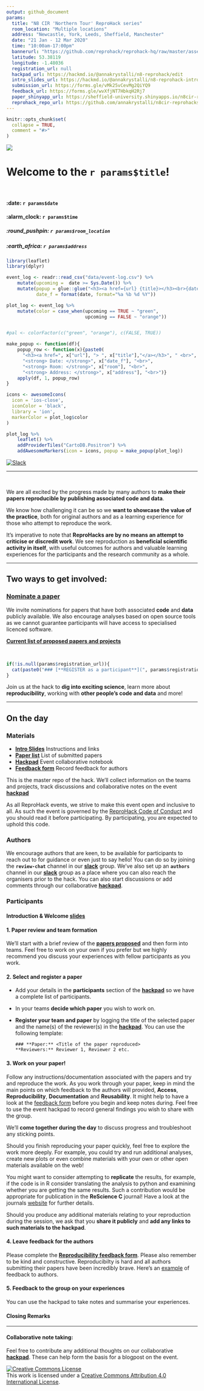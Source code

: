 ```yaml
---
output: github_document
params: 
  title: "N8 CIR 'Northern Tour' ReproHack series"
  room_location: "Multiple locations"
  address: "Newcastle, York, Leeds, Sheffield, Manchester"
  date: "21 Jan - 12 Mar 2020"
  time: "10:00am-17:00pm"
  bannerurl: "https://github.com/reprohack/reprohack-hq/raw/master/assets/reprohack-banner.png"
  latitude: 53.38119
  longitude: -1.48036
  registration_url: null
  hackpad_url: https://hackmd.io/@annakrystalli/n8-reprohack/edit
  intro_slides_url: https://hackmd.io/@annakrystalli/n8-reprohack-intro
  submission_url: https://forms.gle/vMk25vCevMg2QiYQ9
  feedback_url: https://forms.gle/wvXfjNT7HbkqH2Rj7
  paper_shinyapp_url: https://sheffield-university.shinyapps.io/n8cir-reprohacks/
  reprohack_repo_url: https://github.com/annakrystalli/n8cir-reprohacks
---
```


<!-- README.md is generated from README.Rmd. Please edit that file -->

```r
knitr::opts_chunk$set(
  collapse = TRUE,
  comment = "#>"
)
```


![](`r params$bannerurl`)

# Welcome to the **`r params$title`**!

<br>

#### :date: **`r params$date`**
#### :alarm_clock: **`r params$time`**

##### :round_pushpin: **`r params$room_location`**
##### :earth_africa: **`r params$address`**
  



```r
library(leaflet)
library(dplyr)

event_log <- readr::read_csv("data/event-log.csv") %>% 
    mutate(upcoming =  date >= Sys.Date()) %>%
    mutate(popup = glue::glue("<h3><a href={url} {title}></h3><br>{date}"),
           date_f = format(date, format="%a %b %d %Y"))

plot_log <- event_log %>%
    mutate(color = case_when(upcoming == TRUE ~ "green",
                             upcoming == FALSE ~ "orange"))


#pal <- colorFactor(c("green", "orange"), c(FALSE, TRUE))

make_popup <- function(df){
    popup_row <- function(x){paste0(
      "<h3><a href=", x["url"], "> ", x["title"],"</a></h3>", " <br>", 
      "<strong> Date: </strong>", x["date_f"], "<br>",
      "<strong> Room: </strong>", x["room"], "<br>",
      "<strong> Address: </strong>", x["address"], "<br>")}
    apply(df, 1, popup_row)
}

icons <- awesomeIcons(
  icon = 'ios-close',
  iconColor = 'black',
  library = 'ion',
  markerColor = plot_log$color
)

plot_log %>%
    leaflet() %>%
    addProviderTiles("CartoDB.Positron") %>%
    addAwesomeMarkers(icon = icons, popup = make_popup(plot_log))
```

  
[![Slack](https://img.shields.io/badge/slack-join%20us-brightgreen)](https://reprohack-autoinvite.herokuapp.com/)

***


<br>

We are all excited by the progress made by many authors to **make their papers reproducible by publishing associated code and data**. 

We know how challenging it can be so we **want to showcase the value of the practice**, both for original authors and as a learning experience for those who attempt to reproduce the work.

It's imperative to note that  **ReproHacks are by no means an attempt to criticise or discredit work**. We see reproduction as **beneficial scientific activity in itself**, with useful outcomes for authors and valuable learning experiences for the participants and the research community as a whole.


***

## **Two ways to get involved:**

### **[Nominate a paper](`r params$submission_url`)**

We invite nominations for papers that have both associated **code** and **data** publicly available. We also encourage analyses based on open source tools as we cannot guarantee participants will have access to specialised licenced software.

[**Current list of proposed papers and projects**](`r params$paper_shinyapp_url`)

<br>


```r
if(!is.null(params$registration_url)){
  cat(paste0("### [**REGISTER as a participant**](", params$registration_url, ")"))
}
```

Join us at the hack to **dig into exciting science**, learn more about **reproducibility**, working with **other people's code and data** and more!

***


## **On the day**

### Materials

- [**Intro Slides**](`r params$intro_slides_url`) Instructions and links
- [**Paper list**](`r params$paper_shinyapp_url`) List of submitted papers
- [**Hackpad**](`r params$hackpad_url`) Event collaborative notebook
- [**Feedback form**](`r params$feedback_url`) Record feedback for authors


This is the master repo of the hack. We'll collect information on the teams and projects, track discussions and collaborative notes on the event [**hackpad**](`r params$hackpad_url`)

As all ReproHack events, we strive to make this event open and inclusive to all. As such the event is governed by the [ReproHack Code of Conduct](https://github.com/reprohack/reprohack-hq/blob/master/CODE_OF_CONDUCT.md) and you should read it before participating. By participating, you are expected to uphold this code.



### **Authors**

We encourage authors that are keen, to be available for participants to reach out to for guidance or even just to say hello! You can do so by joining the **`review-chat`** channel in our [**slack**](https://reprohack-autoinvite.herokuapp.com/) group. We've also set up an **`authors`** channel in our [**slack**](https://reprohack-autoinvite.herokuapp.com/) group as a place where you can also reach the organisers prior to the hack. You can also start discussions or add comments through our collaborative [**hackpad**](`r params$hackpad_url`).

### **Participants**

#### **Introduction & Welcome** [slides](`r params$intro_slides_url`)

#### **1. Paper review and team formation**

We'll start with a brief review of the [**papers proposed**](`r params$paper_shinyapp_url`) and then form into teams. Feel free to work on your own if you prefer but we highly recommend you discuss your experiences with fellow participants as you work.


#### **2. Select and register a paper**

- Add your details in the **participants** section of the [**hackpad**](`r params$hackpad_url`) so we have a complete list of participants.
- In your teams **decide which paper** you wish to work on.
- **Register your team and paper** by logging the title of the selected paper and the name(s) of the reviewer(s) in the [**hackpad**](`r params$hackpad_url`). You can use the following template:
  ```
  ### **Paper:** <Title of the paper reproduced>
  **Reviewers:** Reviewer 1, Reviewer 2 etc.
  ```


#### **3. Work on your paper!**

Follow any instructions/documentation associated with the papers and try and reproduce the work. As you work through your paper, keep in mind the main points on which feedback to the authors will provided, **Access**, **Reproducibility**, **Documentation** and **Reusability**. It might help to have a look at the [feedback form](`r params$feedback_url`) before you begin and keep notes during. Feel free to use the event hackpad to record general findings you wish to share with the group.

We'll **come together during the day** to discuss progress and troubleshoot any sticking points. 

Should you finish reproducing your paper quickly, feel free to explore the work more deeply. For example, you could try and run additional analyses, create new plots or even combine materials with your own or other open materials available on the web!

You might want to consider attempting to **replicate** the results, for example, if the code is in R consider translating the analysis to python and examining whether you are getting the same results. Such a contribution would be appropriate for publication in the **ReScience C** journal! Have a look at the journals [website](http://rescience.github.io/write/) for further details. 

Should you produce any additional materials relating to your reproduction during the session, we ask that you **share it publicly** and **add any links to such materials to the hackpad**.

#### **4. Leave feedback for the authors**

Please complete the [**Reproducibility feedback form**](`r params$feedback_url`). Please also remember to be kind and constructive. Reproducibilty is hard and all authors submitting their papers have been incredibly brave. Here's an [example](https://github.com/annakrystalli/write-ups/blob/master/assets/OpenCon_ReproHack%20feedback_form.pdf) of feedback to authors.


#### **5. Feedback to the group on your experiences**

You can use the hackpad to take notes and summarise your experiences.

#### **Closing Remarks**

***

#### Collaborative note taking:

Feel free to contribute any additional thoughts on our collaborative [**hackpad**](`r params$hackpad_url`). These can help form the basis for a blogpost on the event.


<a rel="license" href="http://creativecommons.org/licenses/by/4.0/"><img alt="Creative Commons License" style="border-width:0" src="https://i.creativecommons.org/l/by/4.0/88x31.png" /></a><br />This work is licensed under a <a rel="license" href="http://creativecommons.org/licenses/by/4.0/">Creative Commons Attribution 4.0 International License</a>.
